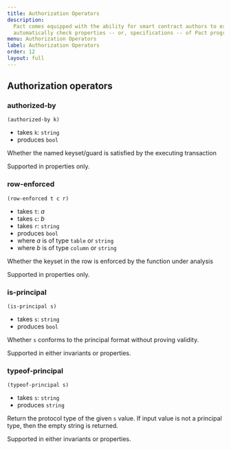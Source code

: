 ```yaml
---
title: Authorization Operators
description:
  Pact comes equipped with the ability for smart contract authors to express and
  automatically check properties -- or, specifications -- of Pact programs.
menu: Authorization Operators
label: Authorization Operators
order: 12
layout: full
---
```


## Authorization operators

### authorized-by

```pact
(authorized-by k)
```

- takes `k`: `string`
- produces `bool`

Whether the named keyset/guard is satisfied by the executing transaction

Supported in properties only.

### row-enforced

```pact
(row-enforced t c r)
```

- takes `t`: _a_
- takes `c`: _b_
- takes `r`: `string`
- produces `bool`
- where _a_ is of type `table` or `string`
- where _b_ is of type `column` or `string`

Whether the keyset in the row is enforced by the function under analysis

Supported in properties only.

### is-principal

```pact
(is-principal s)
```

- takes `s`: `string`
- produces `bool`

Whether `s` conforms to the principal format without proving validity.

Supported in either invariants or properties.

### typeof-principal

```pact
(typeof-principal s)
```

- takes `s`: `string`
- produces `string`

Return the protocol type of the given `s` value. If input value is not a
principal type, then the empty string is returned.

Supported in either invariants or properties.
